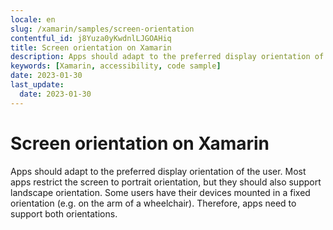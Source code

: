 ```yaml
---
locale: en
slug: /xamarin/samples/screen-orientation
contentful_id: j8Yuza0yKwdnlLJGOAHiq
title: Screen orientation on Xamarin
description: Apps should adapt to the preferred display orientation of the user.
keywords: [Xamarin, accessibility, code sample]
date: 2023-01-30
last_update:
  date: 2023-01-30
---
```


# Screen orientation on Xamarin

Apps should adapt to the preferred display orientation of the user. Most apps restrict the screen to portrait orientation, but they should also support landscape orientation. Some users have their devices mounted in a fixed orientation (e.g. on the arm of a wheelchair). Therefore, apps need to support both orientations.

<CodeSample id="screen-orientation" platform="xamarin" locale="en"/>
